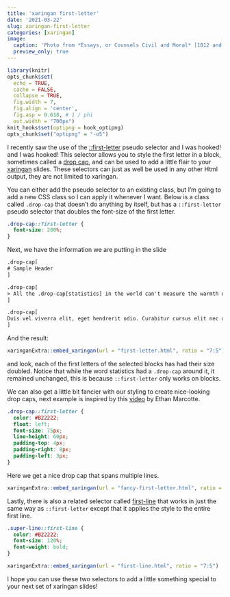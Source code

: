 ```yaml
---
title: 'xaringan first-letter'
date: '2021-03-22'
slug: xaringan-first-letter
categories: [xaringan]
image:
  caption: 'Photo from *Essays, or Counsels Civil and Moral* [1812 and 1825] by Francis Bacon, George Bell, and Sons, London, 1881'
  preview_only: true
---
```


```r
library(knitr)
opts_chunk$set(
  echo = TRUE,
  cache = FALSE,
  collapse = TRUE,
  fig.width = 7, 
  fig.align = 'center',
  fig.asp = 0.618, # 1 / phi
  out.width = "700px")
knit_hooks$set(optipng = hook_optipng)
opts_chunk$set("optipng" = "-o5")
```

I recently saw the use of the  [::first-letter](https://css-tricks.com/almanac/selectors/f/first-letter/) pseudo selector and I was hooked! and I was hooked! This selector allows you to style the first letter in a block, sometimes called a [drop cap](https://en.wikipedia.org/wiki/Initial), and can be used to add a little flair to your [xaringan](https://github.com/yihui/xaringan) slides. These selectors can just as well be used in any other Html output, they are not limited to xaringan.

You can either add the pseudo selector to an existing class, but I'm going to add a new CSS class so I can apply it whenever I want. Below is a class called `.drop-cap` that doesn't do anything by itself, but has a `::first-letter` pseudo selector that doubles the font-size of the first letter.

```css
.drop-cap::first-letter {
  font-size: 200%;
}
```

Next, we have the information we are putting in the slide

```html
.drop-cap[
# Sample Header
]

.drop-cap[
> All the .drop-cap[statistics] in the world can't measure the warmth of a smile.
]

.drop-cap[
Duis vel viverra elit, eget hendrerit odio. Curabitur cursus elit nec diam vulputate, nec sollicitudin nunc ornare. Ut mi lectus, aliquet non ligula sed, lobortis vehicula erat. Morbi porttitor orci ut semper dapibus. Donec sodales tellus varius tortor varius, ornare commodo augue maximus. Vestibulum quis bibendum mi, sit amet lobortis leo. Morbi vulputate orci arcu, ac lobortis sapien gravida eget. Nulla non interdum orci, nec congue ligula.
]
```

And the result:

```r
xaringanExtra::embed_xaringan(url = "first-letter.html", ratio = "7:5")
```

and look, each of the first letters of the selected blocks has had their size doubled. Notice that while the word statistics had a `.drop-cap` around it, it remained unchanged, this is because `::first-letter` only works on blocks.

We can also get a little bit fancier with our styling to create nice-looking drop caps, next example is inspired by this [video](https://thegymnasium.com/take5/creating-beautiful-and-accessible-drop-caps) by Ethan Marcotte.

```css
.drop-cap::first-letter {
  color: #B22222;
  float: left;
  font-size: 75px;
  line-height: 60px;
  padding-top: 4px;
  padding-right: 8px;
  padding-left: 3px;
}
```

Here we get a nice drop cap that spans multiple lines.

```r
xaringanExtra::embed_xaringan(url = "fancy-first-letter.html", ratio = "7:5")
```

Lastly, there is also a related selector called [first-line](https://www.w3schools.com/cssref/sel_firstline.asp) that works in just the same way as `::first-letter` except that it applies the style to the entire first line.

```css
.super-line::first-line {
  color: #B22222;
  font-size: 120%;
  font-weight: bold;
}
```

```r
xaringanExtra::embed_xaringan(url = "first-line.html", ratio = "7:5")
```

I hope you can use these two selectors to add a little something special to your next set of xaringan slides!
